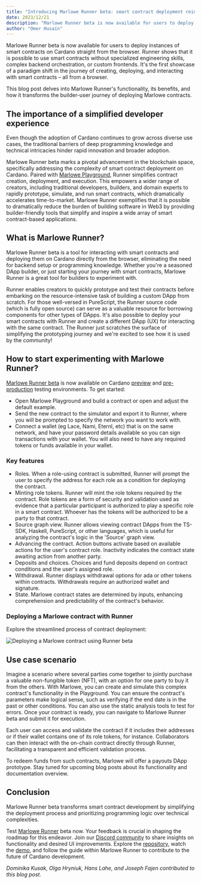 ```yaml
---
title: "Introducing Marlowe Runner beta: smart contract deployment reimagined" 
date: 2023/12/21
description: "Marlowe Runner beta is now available for users to deploy instances of smart contracts on Cardano straight from the browser"
author: "Omer Husain"
---
```


Marlowe Runner beta is now available for users to deploy instances of smart contracts on Cardano straight from the browser. Runner shows that it is possible to use smart contracts without specialized engineering skills, complex backend orchestration, or custom frontends. It's the first showcase of a paradigm shift in the journey of creating, deploying, and interacting with smart contracts – all from a browser.

This blog post delves into Marlowe Runner's functionality, its benefits, and how it transforms the builder-user journey of deploying Marlowe contracts.

## The importance of a simplified developer experience

Even though the adoption of Cardano continues to grow across diverse use cases, the traditional barriers of deep programming knowledge and technical intricacies hinder rapid innovation and broader adoption.

Marlowe Runner beta marks a pivotal advancement in the blockchain space, specifically addressing the complexity of smart contract deployment on Cardano. Paired with [Marlowe Playground](https://play.marlowe.iohk.io/), Runner simplifies contract creation, deployment, and execution. This empowers a wider range of creators, including traditional developers, builders, and domain experts to rapidly prototype, simulate, and run smart contracts, which dramatically accelerates time-to-market. Marlowe Runner exemplifies that it is possible to dramatically reduce the burden of building software in Web3 by providing builder-friendly tools that simplify and inspire a wide array of smart contract-based applications.

## What is Marlowe Runner?

Marlowe Runner beta is a tool for interacting with smart contracts and deploying them on Cardano directly from the browser, eliminating the need for backend setup or programming knowledge. Whether you're a seasoned DApp builder, or just starting your journey with smart contracts, Marlowe Runner is a great tool for builders to experiment with.

Runner enables creators to quickly prototype and test their contracts before embarking on the resource-intensive task of building a custom DApp from scratch. For those well-versed in PureScript, the Runner source code (which is fully open source) can serve as a valuable resource for borrowing components for other types of DApps. It's also possible to deploy your smart contracts with Runner and create a different DApp (UX) for interacting with the same contract. The Runner just scratches the surface of simplifying the prototyping journey and we're excited to see how it is used by the community!

## How to start experimenting with Marlowe Runner?

[Marlowe Runner beta](https://www.youtube.com/watch?v=B5XcH0j7Y7w) is now available on Cardano [preview](https://preview.runner.marlowe.iohk.io/) and [pre-production](https://preprod.runner.marlowe.iohk.io/) testing environments. To get started:

- Open Marlowe Playground and build a contract or open and adjust the default example.
- Send the new contract to the simulator and export it to Runner, where you will be prompted to specify the network you want to work with.
- Connect a wallet (eg Lace, Nami, Eternl, etc) that is on the same network, and have your password details available so you can sign transactions with your wallet. You will also need to have any required tokens or funds available in your wallet.

### Key features

- Roles. When a role-using contract is submitted, Runner will prompt the user to specify the address for each role as a condition for deploying the contract.
- Minting role tokens. Runner will mint the role tokens required by the contract. Role tokens are a form of security and validation used as evidence that a particular participant is authorized to play a specific role in a smart contract. Whoever has the tokens will be authorized to be a party to that contract.
- Source graph view. Runner allows viewing contract DApps from the TS-SDK, Haskell, PureScript, or other languages, which is useful for analyzing the contract's logic in the 'Source' graph view.
- Advancing the contract. Action buttons activate based on available actions for the user's contract role. Inactivity indicates the contract state awaiting action from another party.
- Deposits and choices. Choices and fund deposits depend on contract conditions and the user's assigned role.
- Withdrawal. Runner displays withdrawal options for ada or other tokens within contracts. Withdrawals require an authorized wallet and signature.
- State. Marlowe contract states are determined by inputs, enhancing comprehension and predictability of the contract's behavior.

### Deploying a Marlowe contract with Runner

Explore the streamlined process of contract deployment:

![Deploying a Marlowe contract using Runner beta](https://cdn.sanity.io/images/cogl778i/production/bc22a41063080db4175c28c5f0f0279c12066201-3840x6110.png?w=3840)

## Use case scenario

Imagine a scenario where several parties come together to jointly purchase a valuable non-fungible token (NFT), with an option for one party to buy it from the others. With Marlowe, you can create and simulate this complex contract's functionality in the Playground. You can ensure the contract's parameters make logical sense, such as verifying if the end date is in the past or other conditions. You can also use the static analysis tools to test for errors. Once your contract is ready, you can navigate to Marlowe Runner beta and submit it for execution.

Each user can access and validate the contract if it includes their addresses or if their wallet contains one of its role tokens, for instance. Collaborators can then interact with the on-chain contract directly through Runner, facilitating a transparent and efficient validation process.

To redeem funds from such contracts, Marlowe will offer a payouts DApp prototype. Stay tuned for upcoming blog posts about its functionality and documentation overview.

## Conclusion

Marlowe Runner beta transforms smart contract development by simplifying the deployment process and prioritizing programming logic over technical complexities.

Test [Marlowe Runner](https://preprod.runner.marlowe.iohk.io/) beta now. Your feedback is crucial in shaping the roadmap for this endeavor. Join our [Discord community](https://discord.com/channels/826816523368005654/936295815926927390) to share insights on functionality and desired UI improvements. Explore the [repository](https://github.com/input-output-hk/marlowe-runner), watch the [demo](https://www.youtube.com/watch?v=B5XcH0j7Y7w), and follow the guide within Marlowe Runner to contribute to the future of Cardano development.

*Dominika Kusak, Olga Hryniuk, Hans Lahe, and Joseph Fajen contributed to this blog post.*

